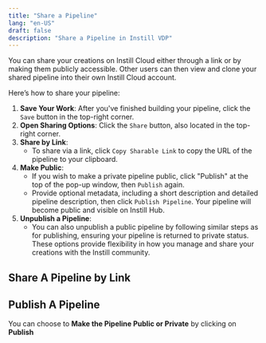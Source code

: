 ```yaml
---
title: "Share a Pipeline"
lang: "en-US"
draft: false
description: "Share a Pipeline in Instill VDP"
---
```


You can share your creations on Instill Cloud either through a link or by making them publicly accessible. Other users can then view and clone your shared pipeline into their own Instill Cloud account.

Here’s how to share your pipeline:

1. **Save Your Work**: After you've finished building your pipeline, click the `Save` button in the top-right corner.
2. **Open Sharing Options**: Click the `Share` button, also located in the top-right corner.
3. **Share by Link**:
   - To share via a link, click `Copy Sharable Link` to copy the URL of the pipeline to your clipboard.
4. **Make Public**:
   - If you wish to make a private pipeline public, click "Publish" at the top of the pop-up window, then `Publish` again.
   - Provide optional metadata, including a short description and detailed pipeline description, then click `Publish Pipeline`. Your pipeline will become public and visible on Instill Hub.
5. **Unpublish a Pipeline**:
   - You can also unpublish a public pipeline by following similar steps as for publishing, ensuring your pipeline is returned to private status.
These options provide flexibility in how you manage and share your creations with the Instill community.

## Share A Pipeline by Link

<ZoomableImg
  src="/docs-assets/vdp/share-by-link.gif"
  alt="Share a Pipeline"
/>

## Publish A Pipeline

<ZoomableImg
  src="/docs-assets/vdp/publish-pipeline.gif"
  alt="Publish a pipeline"
/>

You can choose to **Make the Pipeline Public or Private** by clicking on **Publish**
